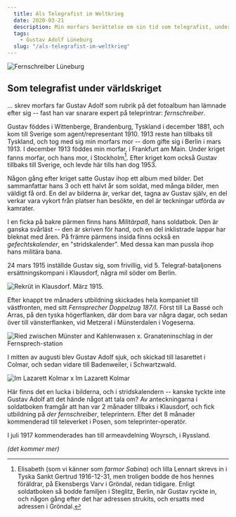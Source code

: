 ```yaml
---
  title: Als Telegrafist im Weltkrieg
  date: 2020-03-21
  description: Min morfars berättelse om sin tid som telegrafist, under Första Världskriget
  tags: 
    - Gustav Adolf Lüneburg
  slug: "/als-telegrafist-im-weltkrieg"
---
```


![Fernschreiber Lüneburg](./fernschreiber_luneburg.jpg)

## Som telegrafist under världskriget

... skrev morfars far Gustav Adolf som rubrik på det fotoalbum han lämnade efter sig -- fast han var snarare expert på teleprintrar: _fernschreiber_.

Gustav föddes i Wittenberge, Brandenburg, Tyskland i december 1881, och kom till Sverige som agent/representant 1910. 1913 reste han tillbaks till Tyskland, och tog med sig min morfars mor -- dom gifte sig i Berlin i mars 1913. I december 1913 föddes min morfar, i Frankfurt am Main. Under kriget fanns morfar, och hans mor, i Stockholm[^1]. Efter kriget kom också Gustav tillbaks till Sverige, och levde här tills han dog 1953.

[^1]: Elisabeth (som vi känner som _farmor Sabina_) och lilla Lennart skrevs in i Tyska Sankt Gertrud 1916-12-31, men troligen bodde de hos hennes föräldrar, på Ekensbergs Varv i Gröndal, redan tidigare. Enligt soldatboken så bodde familjen i Steglitz, Berlin, när Gustav ryckte in, och någon gång efter det har adressen strukits, och ersatts med adressen i Gröndal.

Någon gång efter kriget satte Gustav ihop ett album med bilder. Det sammanfattar hans 3 och ett halvt år som soldat, med många bilder, men väldigt få ord. En del av bilderna är, verkar det, tagna av Gustav själv, en del verkar vara vykort från platser han besökte, en del är teckningar utförda av kamrater. 

I en ficka på bakre pärmen finns hans _Militärpaß_, hans soldatbok. Den är ganska svårläst -- den är skriven för hand, och en del inklistrade lappar har bleknat med åren. På främre pärmens insida finns också en _gefechtskalender_, en "stridskalender". Med dessa kan man pussla ihop hans militära bana.

24 mars 1915 inställde Gustav sig, som frivillig, vid 5. Telegraf-bataljonens ersättningskompani i Klausdorf, några mil söder om Berlin.

![Rekrüt in Klausdorf. März 1915.](pg01.01.jpg)

Efter knappt tre månaders utbildning skickades hela kompaniet till västfronten, med sitt _Fernsprecher Doppelzug 187/I_. Först till La Bassé och Arras, på den tyska högerflanken, där dom bara var några dagar, och sedan över till vänsterflanken, vid Metzeral i Münsterdalen i Vogeserna.

![Ried zwischen Münster and Kahlenwasen](pg04.03.jpg)
x. Granateninschlag in der Fernsprech-station

I mitten av augusti blev Gustav Adolf sjuk, och skickad till lasarettet i Colmar, och sedan vidare till Badenweiler, i Schwartzwald.

![Im Lazarett Kolmar](pg05.02.jpg)
x Im Lazarett Kolmar

Här finns det en lucka i bilderna, och i stridskalendern -- kanske tyckte inte Gustav Adolf att det hände något att tala om? Av anteckningarna i soldatboken framgår att han var 2 månader tillbaks i Klausdorf, och fick utbildning på _der fernschreiber_, teleprintern. Efter det 8 månader kommenderad till televerket i Posen, som teleprinter-operatör.

I juli 1917 kommenderades han till armeavdelning Woyrsch, i Ryssland.

_(det kommer mer)_